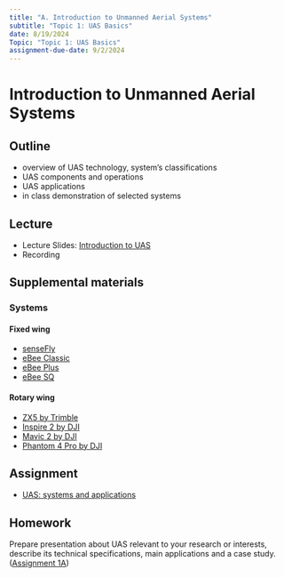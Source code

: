 ```yaml
---
title: "A. Introduction to Unmanned Aerial Systems"
subtitle: "Topic 1: UAS Basics"
date: 8/19/2024
Topic: "Topic 1: UAS Basics"
assignment-due-date: 9/2/2024
---
```


# Introduction to Unmanned Aerial Systems

## Outline

* overview of UAS technology, system's classifications
* UAS components and operations
* UAS applications
* in class demonstration of selected systems

## Lecture

* Lecture Slides: [Introduction to UAS](lectures/lecture_1a.qmd)
* Recording

## Supplemental materials

### Systems

#### Fixed wing 
* [senseFly](https://www.sensefly.com/)
* [eBee Classic](https://www.sensefly.com/drone/ebee-mapping-drone/)
* [eBee Plus](https://www.sensefly.com/drone/ebee-plus-survey-drone/)
* [eBee SQ](https://www.sensefly.com/drone/ebee-sq-agriculture-drone/)

#### Rotary wing
- [ZX5 by Trimble](https://www.trimble.com/Survey/ZX5.aspx)
- [Inspire 2 by DJI](https://www.dji.com/inspire-2)
- [Mavic 2 by DJI](https://www.dji.com/mavic-2)
- [Phantom 4 Pro by DJI](https://www.dji.com/phantom-4-pro-v2)

## Assignment

* [UAS: systems and applications](assignments/assignment_1a.qmd)

## Homework

Prepare presentation about UAS relevant to your research or interests, describe its technical specifications, main applications and a case study. ([Assignment 1A](assignments/assignment_1a.qmd))

